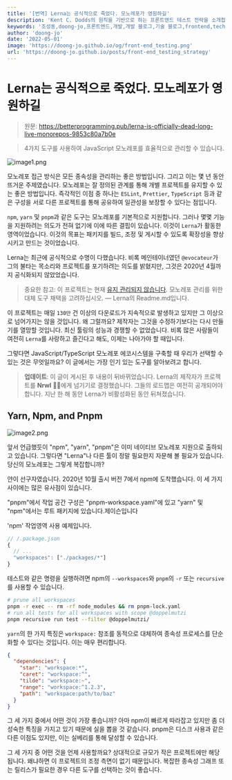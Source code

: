 ```yaml
---
title: '[번역] Lerna는 공식적으로 죽었다. 모노레포가 영원하길'
description: 'Kent C. Dodds의 원칙을 기반으로 하는 프론트엔드 테스트 전략을 소개합니다.'
keywords: '조성동,doong-jo,프론트엔드,개발,개발 블로그,기술 블로그,frontend,tech,blog,developer,javascript,css,html,typescript,react,테스팅,테스트,테스트 방법,테스트 전략,testing,testing strategy'
author: 'doong-jo'
date: '2022-05-01'
image: 'https://doong-jo.github.io/og/front-end_testing.png'
url: 'https://doong-jo.github.io/posts/front-end_testing_strategy'
---
```


# Lerna는 공식적으로 죽었다. 모노레포가 영원하길

> 원문: https://betterprogramming.pub/lerna-is-officially-dead-long-live-monorepos-9853c80a7b0e

> 4가지 도구를 사용하여 JavaScript 모노레포를 효율적으로 관리할 수 있습니다.

![image1.png](https://miro.medium.com/max/1400/1*HOIXYzC17oKEWc5p4gMIwg.png)

모노레포 접근 방식은 모든 종속성을 관리하는 좋은 방법입니다. 그리고 이는 몇 년 동안 뜨거운 주제였습니다. 모노레포는 잘 정의된 관계를 통해 개별 프로젝트를 유지할 수 있는 좋은 방법입니다. 즉각적인 이점 중 하나는 `ESLint`, `Prettier`, `TypeScript` 등과 같은 구성을 서로 다른 프로젝트를 통해 공유하여 일관성을 보장할 수 있다는 점입니다.

`npm`, `yarn` 및 `pnpm`과 같은 도구는 모노레포를 기본적으로 지원합니다. 그러나 몇몇 기능을 지원하려는 의도가 전혀 없기에 이에 따른 결핍이 있습니다. 이것이 `Lerna`가 활동한 영역이었습니다. 이것의 목표는 패키지를 빌드, 조정 및 게시할 수 있도록 확장성을 향상시키고 만드는 것이었습니다.

Lerna는 최근에 공식적으로 수명이 다했습니다. 비록 메인테이너였던 `@evocateur`가 그의 불타는 목소리와 프로젝트를 포기하려는 의도를 밝혔지만, 그것은 2020년 4월까지 공식화되지 않았었습니다.

> 중요한 참고: 이 프로젝트는 현재 [유지 관리되지 않습니다](https://github.com/lerna/lerna/issues/2703). 모노레포 관리를 위한 대체 도구 채택을 고려하십시오. — Lerna의 Readme.md입니다.

이 프로젝트는 매일 `130만` 건 이상의 다운로드가 지속적으로 발생하고 있지만 그 이상으로 넘어가지는 않을 것입니다. 왜 그럴까요? 제작자는 그것을 수정하기보다는 다시 만들기를 열망할 것입니다. 최신 툴링의 성능과 경쟁할 수 없었습니다. 비록 많은 사람들이 여전히 `Lerna`를 사랑하고 즐긴다고 해도, 이제는 나아가야 할 때입니다.

그렇다면 JavaScript/TypeScript 모노레포 에코시스템을 구축할 때 우리가 선택할 수 있는 것은 무엇일까요? 이 글에서는 가장 인기 있는 도구를 알아보려고 합니다.

> **업데이트**: 이 글이 게시된 후 내용이 뒤바뀌었습니다. Lerna의 제작자가 프로젝트를 **Nrwl** 🚀🚀에게 넘기기로 결정했습니다. 그들의 로드맵은 여전히 공개되어야 합니다. 지난 한 해 동안 Lerna가 비활성화된 동안 뒤쳐졌습니다.

## Yarn, Npm, and Pnpm

![image2.png](https://miro.medium.com/max/1400/1*KgmML7r4OsnNdDikiVfiBg.png)

앞서 언급했듯이 "npm", "yarn", "pnpm"은 이미 네이티브 모노레포 지원으로 출하되고 있습니다. 그렇다면 "Lerna"나 다른 툴이 정말 필요한지 자문해 볼 필요가 있습니다. 당신의 모노레포는 그렇게 복잡합니까?

얀이 선구자였습니다. 2020년 10월 출시 버전 7에서 npm에 도착했습니다. 이 세 가지 사이에는 많은 유사점이 있습니다.

"pnpm"에서 작업 공간 구성은 "pnpm-workspace.yaml"에 있고 "yarn" 및 "npm"에서는 루트 패키지에 있습니다.제이슨입니다

'npm' 작업영역 사용 예제입니다.

```js
// /.package.json
{
  // ...
  "workspaces": ["./packages/*"]
}
```

테스트와 같은 명령을 실행하려면 npm의 `--workspaces`와 `pnpm`의 `-r` 또는 `recursive`를 사용할 수 있습니다.

```sh
# prune all workspaces
pnpm -r exec -- rm -rf node_modules && rm pnpm-lock.yaml
# run all tests for all workspaces with scope @doppelmutzi
pnpm recursive run test --filter @doppelmutzi/
```

`yarn`의 한 가지 특징은 `workspace:` 참조를 동적으로 대체하여 종속성 프로세스를 단순화할 수 있다는 것입니다. 이는 매우 편리합니다.

```json
{
  "dependencies": {
    "star": "workspace:*",
    "caret": "workspace:^",
    "tilde": "workspace:~",
    "range": "workspace:^1.2.3",
    "path": "workspace:path/to/baz"
  }
}
```

그 세 가지 중에서 어떤 것이 가장 좋습니까? 아마 npm이 빠르게 따라잡고 있지만 좀 더 성숙한 특징을 가지고 있기 때문에 실을 뽑을 것 같습니다. pnpm은 디스크 사용과 같은 다른 이점도 있지만, 이는 실베리를 통해 달성할 수 있습니다.

그 세 가지 중 어떤 것을 언제 사용할까요? 상대적으로 규모가 작은 프로젝트에만 해당됩니다. 왜냐하면 이 프로젝트의 조정 측면이 없기 때문입니다. 복잡한 종속성 그래프 또는 릴리스가 필요한 경우 다른 도구를 선택하는 것이 좋습니다.
